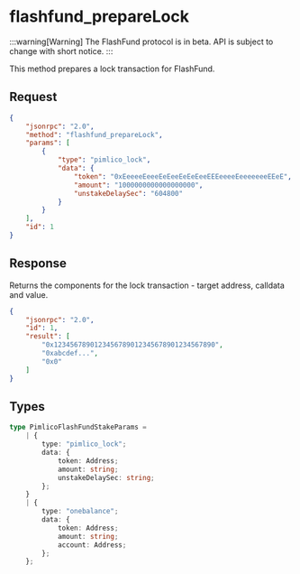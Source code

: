 # flashfund_prepareLock

:::warning[Warning]
The FlashFund protocol is in beta. API is subject to change with short notice.
:::

This method prepares a lock transaction for FlashFund.

## Request

```json
{
    "jsonrpc": "2.0",
    "method": "flashfund_prepareLock",
    "params": [
        {
            "type": "pimlico_lock",
            "data": {
                "token": "0xEeeeeEeeeEeEeeEeEeEeeEEEeeeeEeeeeeeeEEeE",
                "amount": "1000000000000000000",
                "unstakeDelaySec": "604800"
            }
        }
    ],
    "id": 1
}
```

## Response

Returns the components for the lock transaction - target address, calldata and value.

```json
{
    "jsonrpc": "2.0",
    "id": 1,
    "result": [
        "0x1234567890123456789012345678901234567890",
        "0xabcdef...",
        "0x0"
    ]
}
```

## Types

```typescript
type PimlicoFlashFundStakeParams =
    | {
        type: "pimlico_lock";
        data: {
            token: Address;
            amount: string;
            unstakeDelaySec: string;
        };
    }
    | {
        type: "onebalance";
        data: {
            token: Address;
            amount: string;
            account: Address;
        };
    };
